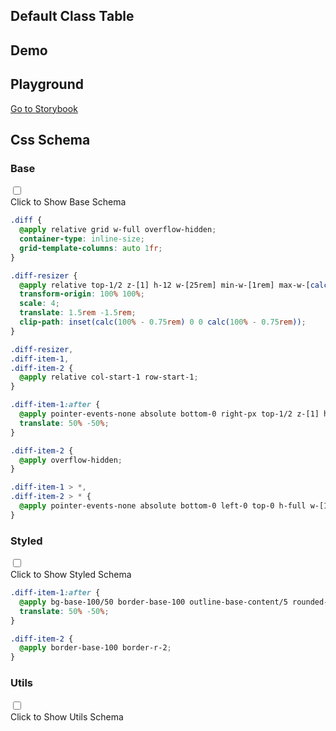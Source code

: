 

## Default Class Table
  
<CssTable name="diff" />
  
## Demo
  
<Demo></Demo>

## Playground
  
[Go to Storybook](https://story.ui.icebreaker.top/?path=/docs/data-display-diff--docs)
  
## Css Schema


### Base

<div className="collapse">
<input type="checkbox" /> 
<div class="collapse-title px-0">
<span class="btn">Click to Show Base Schema</span>
</div>
<div class="collapse-content"> 

```css
.diff {
  @apply relative grid w-full overflow-hidden;
  container-type: inline-size;
  grid-template-columns: auto 1fr;
}

.diff-resizer {
  @apply relative top-1/2 z-[1] h-12 w-[25rem] min-w-[1rem] max-w-[calc(100cqi-1rem)] resize-x overflow-hidden opacity-0;
  transform-origin: 100% 100%;
  scale: 4;
  translate: 1.5rem -1.5rem;
  clip-path: inset(calc(100% - 0.75rem) 0 0 calc(100% - 0.75rem));
}

.diff-resizer,
.diff-item-1,
.diff-item-2 {
  @apply relative col-start-1 row-start-1;
}

.diff-item-1:after {
  @apply pointer-events-none absolute bottom-0 right-px top-1/2 z-[1] h-8 w-8 content-[''];
  translate: 50% -50%;
}

.diff-item-2 {
  @apply overflow-hidden;
}

.diff-item-1 > *,
.diff-item-2 > * {
  @apply pointer-events-none absolute bottom-0 left-0 top-0 h-full w-[100cqi] max-w-none object-cover object-center;
}

```

</div>
</div>



### Styled

<div className="collapse">
<input type="checkbox" /> 
<div class="collapse-title px-0">
<span class="btn">Click to Show Styled Schema</span>
</div>
<div class="collapse-content"> 

```css
.diff-item-1:after {
  @apply bg-base-100/50 border-base-100 outline-base-content/5 rounded-full border-2 shadow-sm outline outline-offset-[-3px] backdrop-blur;
  translate: 50% -50%;
}

.diff-item-2 {
  @apply border-base-100 border-r-2;
}

```

</div>
</div>



### Utils

<div className="collapse">
<input type="checkbox" /> 
<div class="collapse-title px-0">
<span class="btn">Click to Show Utils Schema</span>
</div>
<div class="collapse-content"> 

```css

```

</div>
</div>



